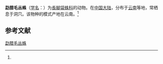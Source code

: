 {{Speciesbox
| name = 勐腊毛丛蛛
| status = 
| status_system = 
| image = 
| genus = Systaria 
| species = mengla
| authority = (Song et Zhu, 1994)<ref name='id14197'>{{cite web| url =http://www.bioinfo.cn/db05/BjdwSpecies.php?action=view&id=14197| title =勐腊毛丛蛛| work =《中国动物物种编目数据库》| publisher =中国科学院微生物研究所| author =中国科学院动物研究所| accessdate =2009-04-28| deadurl =yes| archiveurl =https://web.archive.org/web/20160305011757/http://www.bioinfo.cn/db05/BjdwSpecies.php?action=view&id=14197| archivedate =2016-03-05}}</ref>
| synonyms = ''Itatsina mengla''
}}

'''勐腊毛丛蛛'''（[[学名|学名]]：{{lang|la|''Systaria mengla''}}）为[[長腳袋蛛科|長腳袋蛛科]]的动物。在[[中国大陆|中国大陆]]，分布于[[云南|云南]]等地，常栖息于洞穴。该物种的模式产地在云南。<ref name='id14197'/>

== 参考文献 ==
{{reflist}}

{{Wikispecies|Systaria mengla}}

[[Category:蜘蛛目|勐腊毛丛蛛]]


{{蜘蛛小作品}}